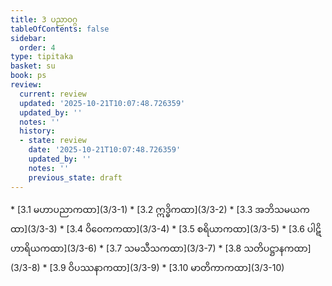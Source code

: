 ```yaml
---
title: 3 ပညာဝဂ္ဂ
tableOfContents: false
sidebar:
  order: 4
type: tipitaka
basket: su
book: ps
review:
  current: review
  updated: '2025-10-21T10:07:48.726359'
  updated_by: ''
  notes: ''
  history:
  - state: review
    date: '2025-10-21T10:07:48.726359'
    updated_by: ''
    notes: ''
    previous_state: draft
---
```



<DynamicBreadcrumb />


<ReviewStatus review={frontmatter.review} showDetails={true} />

<HypothesisAnnotation frontmatter={frontmatter} />



<TableOfContents book="ps" section="3">
* [3.1 မဟာပညာကထာ](3/3-1)
* [3.2 ဣဒ္ဓိကထာ](3/3-2)
* [3.3 အဘိသမယကထာ](3/3-3)
* [3.4 ဝိဝေကကထာ](3/3-4)
* [3.5 စရိယာကထာ](3/3-5)
* [3.6 ပါဋိဟာရိယကထာ](3/3-6)
* [3.7 သမသီသကထာ](3/3-7)
* [3.8 သတိပဋ္ဌာနကထာ](3/3-8)
* [3.9 ဝိပဿနာကထာ](3/3-9)
* [3.10 မာတိကာကထာ](3/3-10)
</TableOfContents>